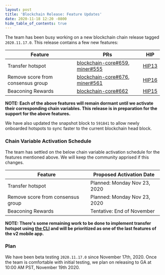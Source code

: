 ```yaml
---
layout: post
title: 'Blockchain Release: Feature Updates'
date: 2020-11-18 12:20 -0800
hide_table_of_contents: true
---
```


The team has been busy working on a new blockchain chain release tagged `2020.11.17.0`. This release
contains a few new features:

<!--truncate-->

| Feature                           | PRs                                                                                                                              | HIP                                                                                        |
| --------------------------------- | -------------------------------------------------------------------------------------------------------------------------------- | ------------------------------------------------------------------------------------------ |
| Transfer hotspot                  | [blockchain-core#659](https://github.com/helium/blockchain-core/pull/659), [miner#555](https://github.com/helium/miner/pull/555) | [HIP13](https://github.com/helium/HIP/blob/master/0013-transfer-hotspot.md)                |
| Remove score from consensus group | [blockchain-core#676](https://github.com/helium/blockchain-core/pull/676), [miner#561](https://github.com/helium/miner/pull/561) | [HIP16](https://github.com/helium/HIP/blob/master/0016-random-consensus-group-election.md) |
| Beaconing Rewards                 | [blockchain-core#662](https://github.com/helium/blockchain-core/pull/662)                                                        | [HIP15](https://github.com/helium/HIP/blob/master/0015-beaconing-rewards.md)               |

**NOTE: Each of the above features will remain dormant until we activate their corresponding chain
variables. This release is in preparation for the support for the above features.**

We have also updated the snapshot block to `591841` to allow newly onboarded hotspots to sync faster
to the current blockchain head block.

### Chain Variable Activation Schedule

The team has settled on the below chain variable activation schedule for the features mentioned
above. We will keep the community apprised if this changes.

| Feature                           | Proposed Activation Date     |
| --------------------------------- | ---------------------------- |
| Transfer hotspot                  | Planned: Monday Nov 23, 2020 |
| Remove score from consensus group | Planned: Monday Nov 23, 2020 |
| Beaconing Rewards                 | Tentative: End of November   |

**NOTE: There's some remaining work to be done to implement transfer hotspot using
[the CLI](https://github.com/helium/helium-wallet-rs/issues/60) and will be prioritized as one of
the last features of the v2 mobile app.**

### Plan

We have been beta testing `2020.11.17.0` since November 17th, 2020. Once the team is comfortable
with initial testing, we plan on releasing to GA at 10:00 AM PST, November 19th 2020.
